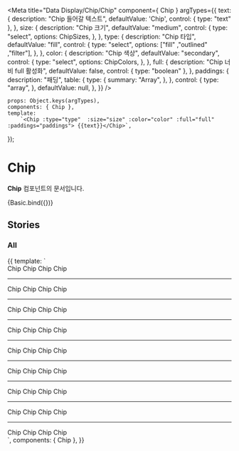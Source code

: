 

<Meta
    title="Data Display/Chip/Chip"
    component={ Chip }
    argTypes={{
        text: {
            description: "Chip 들어갈 텍스트",
            defaultValue: 'Chip',
            control: { type: "text" },
        },
        size: {
            description: "Chip 크기",
            defaultValue: "medium",
            control: {
                type: "select",
                options: ChipSizes,
            },
        },
        type: {
            description: "Chip 타입",
            defaultValue: "fill",
            control: {
                type: "select",
                options: ["fill" ,"outlined" ,"filter"],
            },
        },
        color: {
            description: "Chip 색상",
            defaultValue: "secondary",
            control: {
                type: "select",
                options: ChipColors,
            },
        },
        full: {
            description: "Chip 너비 full 활성화",
            defaultValue: false,
            control: { type: "boolean" },
        },
        paddings: {
              description: "패딩",
              table: {
                type: {
                  summary: "Array",
                },
              },
              control: {
                type: "array",
              },
              defaultValue: null,
        },
    }}
/>

    props: Object.keys(argTypes),
    components: { Chip },
    template:
        `<Chip :type="type"  :size="size" :color="color" :full="full" :paddings="paddings"> {{text}}</Chip>`,
});

# Chip

**Chip** 컴포넌트의 문서입니다.

<Story name="Basic" height="100px">
    {Basic.bind({})}
</Story>

<ArgsTable story="Basic" />


## Stories
### All
<Canvas>
    <Story name="All" height="100px">
        {{
            template: `
                <div>
                 <Chip type="fill" color="secondary" size="small">Chip</Chip>
                 <Chip type="fill" color="secondary" size="medium" class="ml-4">Chip</Chip>
                 <Chip type="fill" color="secondary" size="large" class="ml-4">Chip</Chip>
                 <Chip type="fill" color="secondary" size="xlarge" class="ml-4">Chip</Chip>
                 <hr>
                 <Chip type="outlined" color="secondary" size="small">Chip</Chip>
                  <Chip type="outlined" color="secondary" size="medium" class="ml-4">Chip</Chip>
                  <Chip type="outlined" color="secondary" size="large" class="ml-4">Chip</Chip>
                  <Chip type="outlined" color="secondary" size="xlarge" class="ml-4">Chip</Chip>
                  <hr>
                  <Chip type="filter" color="secondary" size="small">Chip</Chip>
                  <Chip type="filter" color="secondary" size="medium" class="ml-4">Chip</Chip>
                  <Chip type="filter" color="secondary" size="large" class="ml-4">Chip</Chip>
                  <Chip type="filter" color="secondary" size="xlarge" class="ml-4">Chip</Chip>
                  <hr>
                  <Chip type="fill" color="primary" size="small">Chip</Chip>
                  <Chip type="fill" color="primary" size="medium" class="ml-4">Chip</Chip>
                  <Chip type="fill" color="primary" size="large" class="ml-4">Chip</Chip>
                  <Chip type="fill" color="primary" size="xlarge" class="ml-4">Chip</Chip>
                  <hr>
                  <Chip type="outlined" color="primary" size="small">Chip</Chip>
                  <Chip type="outlined" color="primary" size="medium" class="ml-4">Chip</Chip>
                  <Chip type="outlined" color="primary" size="large" class="ml-4">Chip</Chip>
                  <Chip type="outlined" color="primary" size="xlarge" class="ml-4">Chip</Chip>
                  <hr>
                  <Chip type="filter" color="primary" size="small">Chip</Chip>
                  <Chip type="filter" color="primary" size="medium" class="ml-4">Chip</Chip>
                  <Chip type="filter" color="primary" size="large" class="ml-4">Chip</Chip>
                  <Chip type="filter" color="primary" size="xlarge" class="ml-4">Chip</Chip>
                  <hr>
                  <Chip type="fill" color="success" size="small">Chip</Chip>
                  <Chip type="fill" color="success" size="medium" class="ml-4">Chip</Chip>
                  <Chip type="fill" color="success" size="large" class="ml-4">Chip</Chip>
                  <Chip type="fill" color="success" size="xlarge" class="ml-4">Chip</Chip>
                  <hr>
                  <Chip type="outlined" color="success" size="small">Chip</Chip>
                  <Chip type="outlined" color="success" size="medium" class="ml-4">Chip</Chip>
                  <Chip type="outlined" color="success" size="large" class="ml-4">Chip</Chip>
                  <Chip type="outlined" color="success" size="xlarge" class="ml-4">Chip</Chip>
                  <hr>
                  <Chip type="filter" color="success" size="small">Chip</Chip>
                  <Chip type="filter" color="success" size="medium" class="ml-4">Chip</Chip>
                  <Chip type="filter" color="success" size="large" class="ml-4">Chip</Chip>
                  <Chip type="filter" color="success" size="xlarge" class="ml-4">Chip</Chip>
                </div>
        `,
            components: { Chip },
        }}
    </Story>
</Canvas>

